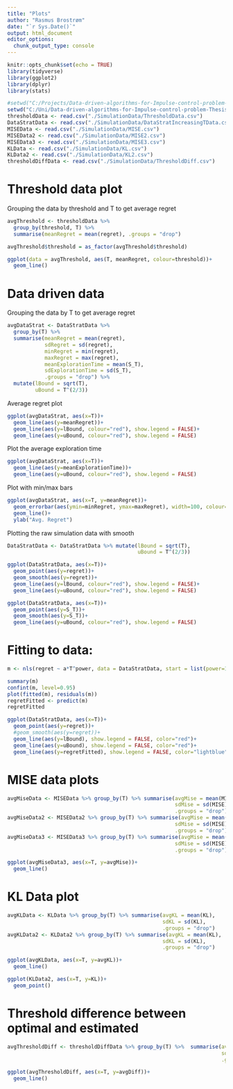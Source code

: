 ```yaml
---
title: "Plots"
author: "Rasmus Brostrøm"
date: "`r Sys.Date()`"
output: html_document
editor_options: 
  chunk_output_type: console
---
```


```r
knitr::opts_chunk$set(echo = TRUE)
library(tidyverse)
library(ggplot2)
library(dplyr)
library(stats)
```

```r
#setwd("C:/Projects/Data-driven-algorithms-for-Impulse-control-problem-Thesis")
setwd("C:/Uni/Data-driven-algorithms-for-Impulse-control-problem-Thesis")
thresholdData <- read.csv("./SimulationData/ThresholdData.csv")
DataStratData <- read.csv("./SimulationData/DataStratIncreasingTData.csv")
MISEData <- read.csv("./SimulationData/MISE.csv")
MISEData2 <- read.csv("./SimulationData/MISE2.csv")
MISEData3 <- read.csv("./SimulationData/MISE3.csv")
KLData <- read.csv("./SimulationData/KL.csv")
KLData2 <- read.csv("./SimulationData/KL2.csv")
thresholdDiffData <- read.csv("./SimulationData/ThresholdDiff.csv")
```


# Threshold data plot

Grouping the data by threshold and T to get average regret
```r
avgThreshold <- thresholdData %>%
  group_by(threshold, T) %>%
  summarise(meanRegret = mean(regret), .groups = "drop")

avgThreshold$threshold = as_factor(avgThreshold$threshold)
```

```r
ggplot(data = avgThreshold, aes(T, meanRegret, colour=threshold))+
  geom_line()
```

# Data driven data

Grouping the data by T to get average regret
```r
avgDataStrat <- DataStratData %>% 
  group_by(T) %>% 
  summarise(meanRegret = mean(regret),
            sdRegret = sd(regret),
            minRegret = min(regret),
            maxRegret = max(regret),
            meanExplorationTime = mean(S_T),
            sdExplorationTime = sd(S_T),
            .groups = "drop") %>% 
  mutate(lBound = sqrt(T),
         uBound = T^(2/3))
```

Average regret plot
```r
ggplot(avgDataStrat, aes(x=T))+
  geom_line(aes(y=meanRegret))+
  geom_line(aes(y=lBound, colour="red"), show.legend = FALSE)+
  geom_line(aes(y=uBound, colour="red"), show.legend = FALSE)
```

Plot the average exploration time
```r
ggplot(avgDataStrat, aes(x=T))+
  geom_line(aes(y=meanExplorationTime))+
  geom_line(aes(y=uBound, colour="red"), show.legend = FALSE)
```

Plot with min/max bars
```r
ggplot(avgDataStrat, aes(x=T, y=meanRegret))+
  geom_errorbar(aes(ymin=minRegret, ymax=maxRegret), width=100, colour="red")+
  geom_line()+
  ylab("Avg. Regret")
```


Plotting the raw simulation data with smooth
```r
DataStratData <- DataStratData %>% mutate(lBound = sqrt(T),
                                          uBound = T^(2/3))
```

```r
ggplot(DataStratData, aes(x=T))+
  geom_point(aes(y=regret))+
  geom_smooth(aes(y=regret))+
  geom_line(aes(y=lBound, colour="red"), show.legend = FALSE)+
  geom_line(aes(y=uBound, colour="red"), show.legend = FALSE)
```

```r
ggplot(DataStratData, aes(x=T))+
  geom_point(aes(y=S_T))+
  geom_smooth(aes(y=S_T))+
  geom_line(aes(y=uBound, colour="red"), show.legend = FALSE)
```


# Fitting to data:
```r
m <- nls(regret ~ a*T^power, data = DataStratData, start = list(power=1, a=1), trace = F)
```

```r
summary(m)
confint(m, level=0.95)
plot(fitted(m), residuals(m))
regretFitted <- predict(m)
regretFitted
```

```r
ggplot(DataStratData, aes(x=T))+
  geom_point(aes(y=regret))+
  #geom_smooth(aes(y=regret))+
  geom_line(aes(y=lBound), show.legend = FALSE, color="red")+
  geom_line(aes(y=uBound), show.legend = FALSE, color="red")+
  geom_line(aes(y=regretFitted), show.legend = FALSE, color="lightblue")
```



# MISE data plots
```r
avgMiseData <- MISEData %>% group_by(T) %>% summarise(avgMise = mean(MISE),
                                                      sdMise = sd(MISE),
                                                      .groups = "drop")
avgMiseData2 <- MISEData2 %>% group_by(T) %>% summarise(avgMise = mean(MISE),
                                                      sdMise = sd(MISE),
                                                      .groups = "drop")
avgMiseData3 <- MISEData3 %>% group_by(T) %>% summarise(avgMise = mean(MISE),
                                                      sdMise = sd(MISE),
                                                      .groups = "drop")
```


```r
ggplot(avgMiseData3, aes(x=T, y=avgMise))+
  geom_line()
```

# KL Data plot
```r
avgKLData <- KLData %>% group_by(T) %>% summarise(avgKL = mean(KL),
                                                  sdKL = sd(KL),
                                                  .groups = "drop")
avgKLData2 <- KLData2 %>% group_by(T) %>% summarise(avgKL = mean(KL),
                                                  sdKL = sd(KL),
                                                  .groups = "drop")
```

```r
ggplot(avgKLData, aes(x=T, y=avgKL))+
  geom_line()
```

```r
ggplot(KLData2, aes(x=T, y=KL))+
  geom_point()
```

# Threshold difference between optimal and estimated
```r
avgThresholdDiff <- thresholdDiffData %>% group_by(T) %>%  summarise(avgDiff = mean(SquareDiff),
                                                                     sdDiff = sd(SquareDiff),
                                                                     .groups = "drop")
```

```r
ggplot(avgThresholdDiff, aes(x=T, y=avgDiff))+
  geom_line()
```

